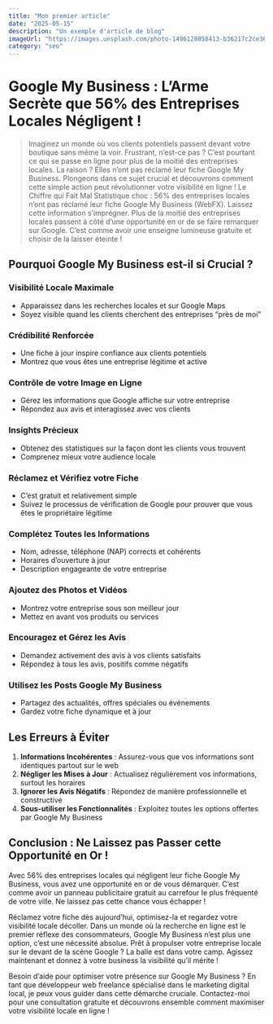```yaml
---
title: "Mon premier article"
date: "2025-05-15"
description: "Un exemple d'article de blog"
imageUrl: "https://images.unsplash.com/photo-1496128858413-b36217c2ce36?ixlib=rb-4.0.3&ixid=MnwxMjA3fDB8MHxwaG90by1wYWdlfHx8fGVufDB8fHx8&auto=format&fit=crop&w=3603&q=80"
category: "seo"
---
```


# Google My Business : L’Arme Secrète que 56% des Entreprises Locales Négligent !

> Imaginez un monde où vos clients potentiels passent devant votre boutique sans même la voir. Frustrant, n’est-ce pas ? C’est pourtant ce qui se passe en ligne pour plus de la moitié des entreprises locales. La raison ? Elles n’ont pas réclamé leur fiche Google My Business. Plongeons dans ce sujet crucial et découvrons comment cette simple action peut révolutionner votre visibilité en ligne !
> Le Chiffre qui Fait Mal
> Statistique choc : 56% des entreprises locales n’ont pas réclamé leur fiche Google My Business (WebFX).
> Laissez cette information s’imprégner. Plus de la moitié des entreprises locales passent à côté d’une opportunité en or de se faire remarquer sur Google. C’est comme avoir une enseigne lumineuse gratuite et choisir de la laisser éteinte !

## Pourquoi Google My Business est-il si Crucial ?

### Visibilité Locale Maximale

- Apparaissez dans les recherches locales et sur Google Maps
- Soyez visible quand les clients cherchent des entreprises “près de moi”

### Crédibilité Renforcée

- Une fiche à jour inspire confiance aux clients potentiels
- Montrez que vous êtes une entreprise légitime et active

### Contrôle de votre Image en Ligne

- Gérez les informations que Google affiche sur votre entreprise
- Répondez aux avis et interagissez avec vos clients

### Insights Précieux

- Obtenez des statistiques sur la façon dont les clients vous trouvent
- Comprenez mieux votre audience locale

### Réclamez et Vérifiez votre Fiche

- C’est gratuit et relativement simple
- Suivez le processus de vérification de Google pour prouver que vous êtes le propriétaire légitime

### Complétez Toutes les Informations

- Nom, adresse, téléphone (NAP) corrects et cohérents
- Horaires d’ouverture à jour
- Description engageante de votre entreprise

### Ajoutez des Photos et Vidéos

- Montrez votre entreprise sous son meilleur jour
- Mettez en avant vos produits ou services

### Encouragez et Gérez les Avis

- Demandez activement des avis à vos clients satisfaits
- Répondez à tous les avis, positifs comme négatifs

### Utilisez les Posts Google My Business

- Partagez des actualités, offres spéciales ou événements
- Gardez votre fiche dynamique et à jour

## Les Erreurs à Éviter

1. **Informations Incohérentes** : Assurez-vous que vos informations sont identiques partout sur le web
2. **Négliger les Mises à Jour** : Actualisez régulièrement vos informations, surtout les horaires
3. **Ignorer les Avis Négatifs** : Répondez de manière professionnelle et constructive
4. **Sous-utiliser les Fonctionnalités** : Exploitez toutes les options offertes par Google My Business

## Conclusion : Ne Laissez pas Passer cette Opportunité en Or !

Avec 56% des entreprises locales qui négligent leur fiche Google My Business, vous avez une opportunité en or de vous démarquer. C’est comme avoir un panneau publicitaire gratuit au carrefour le plus fréquenté de votre ville. Ne laissez pas cette chance vous échapper !

Réclamez votre fiche dès aujourd’hui, optimisez-la et regardez votre visibilité locale décoller. Dans un monde où la recherche en ligne est le premier réflexe des consommateurs, Google My Business n’est plus une option, c’est une nécessité absolue.
Prêt à propulser votre entreprise locale sur le devant de la scène Google ? La balle est dans votre camp. Agissez maintenant et donnez à votre business la visibilité qu’il mérite !

Besoin d’aide pour optimiser votre présence sur Google My Business ? En tant que développeur web freelance spécialisé dans le marketing digital local, je peux vous guider dans cette démarche cruciale. Contactez-moi pour une consultation gratuite et découvrons ensemble comment maximiser votre visibilité locale en ligne !
